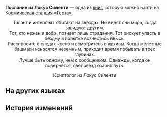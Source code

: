 {{Книга Инфобокс
|id           = 056
|Название     = Послание из Локус Силенти
|Изображение  = Item Journal.png
|Мир          = Космическая станция «Герта»
|Томов        = 1
|Автор        = <!--нужно добавить-->
|Описание     = Конфиденциальное письмо, представленное самопровозглашённым криптологом из Пустоты Локуса Силенти. Кажется, в нём говорится о заговорщиках Ксеногидро.
|Том1         = {{tx}}
|Источник1    = {{tx|Отсутствует источник}}
|Персонажи    = 
|Фракции      = 
}}
'''Послание из Локус Силенти''' — одна из [[Книги|книг]], которую можно найти на [[Космическая станция «Герта»]].
<!--
==Получение==
<gallery>
Книга НАЗВАНИЕ.png|НАЗВАНИЕ
Локация НАЗВАНИЕ.png|Расположение на карте. Ближайший пространственный якорь «[[НАЗВАНИЕ]]»
</gallery>
-->
<div align="center">Талант и интеллект обитают на звёздах. Не видят они мира, когда завидуют другим.<br />
Тот, кто нежен и добр, познает лишь страдания. Тот рискует упасть в бездну в попытке вознестись ввысь.<br />
Расспросите о следах ксено и всмотритесь в архивы. Когда железные башмаки износятся неземным, приходит время побывать в трёх глубинах.<br />
Лучше быть одному, чем с сообщником. Однажды, когда он повернётся, свет звёзд озарит путь.

Криптолог из Локус Силенти</div>

==На других языках==
{{На других языках
|en   = Letter From Locus Silentii
|zhs  = 宓堂传语
|zht  = 宓堂傳語
|ja   = 伏堂伝語
|ko   = 고요한 사당의 전서
|es   = Carta de Locus Silentii
|fr   = Lettre de Locus Silentii
|ru   = Послание из Локус Силенти
|th   = จดหมายจาก Locus Silentii
|vi   = Lời Trong Cõi Lặng
|de   = Brief vom Locus Silentii
|id   = Surat dari Locus Silentii
|pt   = Carta de Locus Silentii
}}

==История изменений==
{{История изменений|2.7}}